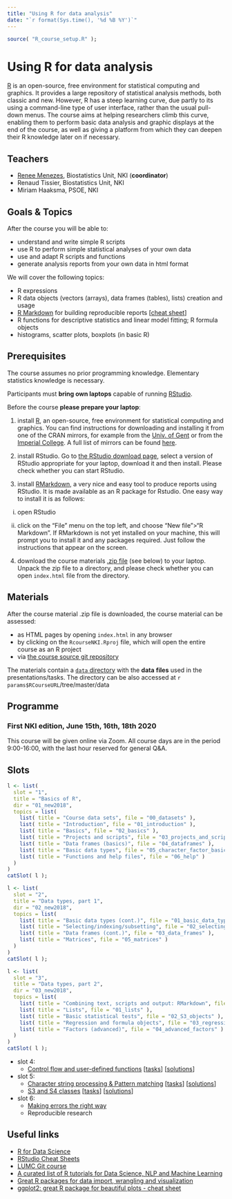 ```yaml
---
title: "Using R for data analysis"
date: "`r format(Sys.time(), '%d %B %Y')`"
---
```


```r
source( "R_course_setup.R" );
```

# Using R for data analysis

[R](https://www.r-project.org/) is an open-source, free environment for statistical computing and graphics. 
It provides a large repository of statistical analysis methods, both classic and new. 
However, R has a steep learning curve, due partly to its using a command-line type of user interface, rather than the usual pull-down menus. 
The course aims at helping researchers climb this curve, enabling them to perform basic data analysis and graphic displays at the end of the course, as well as giving a platform from which they can deepen their R knowledge later on if necessary.

## Teachers

- [Renee Menezes](http://www.bigstatistics.nl/renee), Biostatistics Unit, NKI (__coordinator__)
- Renaud Tissier, Biostatistics Unit, NKI
- Miriam Haaksma, PSOE, NKI

## Goals & Topics

After the course you will be able to:

- understand and write simple R scripts
- use R to perform simple statistical analyses of your own data
- use and adapt R scripts and functions 
- generate analysis reports from your own data in html format

We will cover the following topics:

- R expressions
- R data objects (vectors (arrays), data frames (tables), lists) creation and usage
- [R Markdown](http://rmarkdown.rstudio.com/) for building reproducible reports [[cheat sheet](http://www.rstudio.com/wp-content/uploads/2015/03/rmarkdown-reference.pdf)]
- R functions for descriptive statistics and linear model fitting; R formula objects
- histograms, scatter plots, boxplots (in basic R) 

## Prerequisites

The course assumes no prior programming knowledge. Elementary statistics knowledge is necessary.

Participants must **bring own laptops** capable of running [RStudio](https://www.rstudio.com/products/rstudio/). 

Before the course **please prepare your laptop**:

1. install [R](https://www.r-project.org/), an open-source, free environment for statistical computing and graphics. You can find instructions for downloading and installing it from one of the CRAN mirrors, for example from the [Univ. of Gent](https://lib.ugent.be/CRAN/) or from the [Imperial College](https://cran.ma.imperial.ac.uk/). A full list of mirrors can be found [here](https://cran.r-project.org/mirrors.html).

2. install RStudio. Go to [the RStudio download page](https://www.rstudio.com/products/rstudio/download/#download), select a version of RStudio appropriate for your laptop, download it and then install. Please check whether you can start RStudio. 

3. install [RMarkdown](https://rmarkdown.rstudio.com/),  a very nice and easy tool to produce reports using RStudio. It is made available as an R package for Rstudio. One easy way to install it is as follows:

i) open RStudio

ii) click on the "File" menu on the top left, and choose "New file">"R Markdown". If RMarkdown is not yet installed on your machine, this will prompt you to install it and any packages required. Just follow the instructions that appear on the screen.


4. download the course materials [.zip file](`r params$RCourseURL`/R_course.zip) (see below) to your laptop. Unpack the zip file to a directory, and please check whether you can open `index.html` file from the directory.

## Materials

After the course material .zip file is downloaded, the course material can be assessed:

- as HTML pages by opening `index.html` in any browser
- by clicking on the `RcourseNKI.Rproj` file, which will open the entire course as an R project
- via [the course source git repository](`r params$RCourseGitURL`)

The materials contain a [`data` directory](`r params$RCourseURL`/tree/master/data) with the __data__ __files__ used in the presentations/tasks. The directory can be also accessed at `r params$RCourseURL`/tree/master/data

## Programme

### First NKI edition, June 15th, 16th, 18th 2020

This course will be given online via Zoom. All course days are in the period 9:00-16:00, with the last hour reserved for general Q&A.



## Slots



```r
l <- list(
  slot = "1",
  title = "Basics of R",
  dir = "01_new2018",
  topics = list(
    list( title = "Course data sets", file = "00_datasets" ),
    list( title = "Introduction", file = "01_introduction" ),
    list( title = "Basics", file = "02_basics" ),
    list( title = "Projects and scripts", file = "03_projects_and_scripts" ),
    list( title = "Data frames (basics)", file = "04_dataframes" ),
    list( title = "Basic data types", file = "05_character_factor_basics" ),
    list( title = "Functions and help files", file = "06_help" )
  )
)
catSlot( l );
```

```r
l <- list(
  slot = "2",
  title = "Data types, part 1",
  dir = "02_new2018",
  topics = list(
    list( title = "Basic data types (cont.)", file = "01_basic_data_types_cont" ),
    list( title = "Selecting/indexing/subsetting", file = "02_selecting" ),
    list( title = "Data frames (cont.)", file = "03_data_frames" ),
    list( title = "Matrices", file = "05_matrices" )
  )
)
catSlot( l );
```

```r
l <- list(
  slot = "3",
  title = "Data types, part 2",
  dir = "03_new2018",
  topics = list(
    list( title = "Combining text, scripts and output: RMarkdown", file = "02_rmarkdown"),
    list( title = "Lists", file = "01_lists" ),
    list( title = "Basic statistical tests", file = "02_S3_objects" ),
    list( title = "Regression and formula objects", file = "03_regression" ),
    list( title = "Factors (advanced)", file = "04_advanced_factors" )
  )
)
catSlot( l );
```

- slot 4:
    - [Control flow and user-defined functions](04_new2018/01_userDefinedFunctions.html)
        [[tasks](04_new2018/01_userDefinedFunctions.tasks.nocode.html)]
        [[solutions](04_new2018/01_userDefinedFunctions.tasks.code.html)] 

- slot 5:
    - [Character string processing & Pattern matching](06/character_strings.html)
        [[tasks](06/character_strings.tasks.nocode.html)]
        [[solutions](06/character_strings.tasks.code.html)]
    - [S3 and S4 classes](08/s3s4.html)
        [[tasks](08/s3s4.tasks.nocode.html)]
        [[solutions](08/s3s4.tasks.code.html)]
- slot 6:
    - [Making errors the right way](05.renee/03_makingErrors.html)
    - Reproducible research

<!-- - [Regression](07.2017/01_regression.html)
        [[tasks](07.2017/01_regression.tasks.nocode.html)]
        [[solutions](07.2017/01_regression.tasks.code.html)] 
    - [[Extra exercises](07.2017/02_plenty.tasks.nocode.html)]
        [[solutions](07.2017/02_plenty.tasks.code.html)] -->


## Useful links

- [R for Data Science](http://r4ds.had.co.nz/)
- [RStudio Cheat Sheets](https://www.rstudio.com/resources/cheatsheets/)
- [LUMC Git course](https://git.lumc.nl/courses/gitcourse)
- [A curated list of R tutorials for Data Science, NLP and Machine Learning](https://github.com/ujjwalkarn/DataScienceR)
- [Great R packages for data import, wrangling and visualization](http://www.computerworld.com/article/2921176/business-intelligence/great-r-packages-for-data-import-wrangling-visualization.html)
- [ggplot2: great R package for beautiful plots - cheat sheet](http://www.rstudio.com/wp-content/uploads/2015/12/ggplot2-cheatsheet-2.0.pdf)


